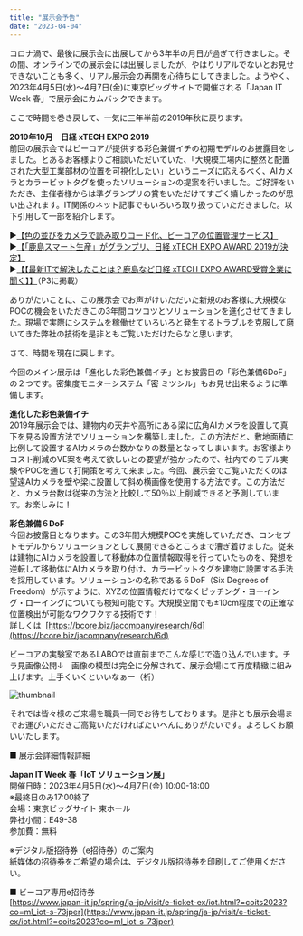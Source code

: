 ```yaml
---
title: "展示会予告"
date: "2023-04-04"
---
```


コロナ渦で、最後に展示会に出展してから3年半の月日が過ぎて行きました。その間、オンラインでの展示会には出展しましたが、やはりリアルでないとお見せできないことも多く、リアル展示会の再開を心待ちにしてきました。ようやく、2023年4月5日(水)～4月7日(金)に東京ビッグサイトで開催される「Japan IT Week 春」で展示会にカムバックできます。

ここで時間を巻き戻して、一気に三年半前の2019年秋に戻ります。

__2019年10月　日経 xTECH EXPO 2019__<br />
前回の展示会ではビーコアが提供する彩色兼備イチの初期モデルのお披露目をしました。とあるお客様よりご相談いただいていた、「大規模工場内に整然と配置された大型工業部材の位置を可視化したい」というニーズに応えるべく、AIカメラとカラービットタグを使ったソリューションの提案を行いました。ご好評をいただき、主催者様からは準グランプリの賞をいただけてすごく嬉しかったのが思い出されます。IT関係のネット記事でもいろいろ取り扱っていただきました。以下引用して一部を紹介します。

▶︎[【色の並びをカメラで読み取りコード化、ビーコアの位置管理サービス】](https://xtech.nikkei.com/atcl/nxt/event/18/00085/100900017)<br />
▶︎[【「鹿島スマート生産」がグランプリ、日経 xTECH EXPO AWARD 2019が決定】](https://xtech.nikkei.com/atcl/nxt/event/18/00085/101000029/?P=2)<br />
▶︎[【【最新ITで解決したことは？鹿島など日経 xTECH EXPO AWARD受賞企業に聞く】】](https://xtech.nikkei.com/atcl/nxt/event/18/00085/101100049/?P=3)（P3に掲載）

ありがたいことに、この展示会でお声がけいただいた新規のお客様に大規模なPOCの機会をいただきこの3年間コツコツとソリューションを進化させてきました。現場で実際にシステムを稼働せていろいろと発生するトラブルを克服して磨いてきた弊社の技術を是非ともご覧いただけたらなと思います。

さて、時間を現在に戻します。

今回のメイン展示は「進化した彩色兼備イチ」とお披露目の「彩色兼備6DoF」の２つです。密集度モニターシステム「密 ミツシル」もお見せ出来るように準備します。

__進化した彩色兼備イチ__<br />
2019年展示会では、建物内の天井や高所にある梁に広角AIカメラを設置して真下を見る設置方法でソリューションを構築しました。この方法だと、敷地面積に比例して設置するAIカメラの台数かなりの数量となってしまいます。お客様よりコスト削減のVE案を考えて欲しいとの要望が強かったので、社内でのモデル実験やPOCを通じて打開策を考えて来ました。今回、展示会でご覧いただくのは望遠AIカメラを壁や梁に設置して斜め横画像を使用する方法です。この方法だと、カメラ台数は従来の方法と比較して50％以上削減できると予測しています。お楽しみに！

__彩色兼備６DoF__<br />
今回お披露目となります。この3年間大規模POCを実施していただき、コンセプトモデルからソリューションとして展開できるところまで漕ぎ着けました。従来は建物にAIカメラを設置して移動体の位置情報取得を行っていたものを、発想を逆転して移動体にAIカメラを取り付け、カラービットタグを建物に設置する手法を採用しています。ソリューションの名称である６DoF（Six
Degrees of Freedom）が示すように、XYZの位置情報だけでなくピッチング・ヨーイング・ローイングについても検知可能です。大規模空間でも±10cm程度での正確な位置検出が可能なワクワクする技術です！<br />
詳しくは&nbsp; [https://bcore.biz/jacompany/research/6d](https://bcore.biz/jacompany/research/6d)

ビーコアの実験室であるLABOでは直前までこんな感じで造り込んでいます。チラ見画像公開↓　画像の模型は完全に分解されて、展示会場にて再度精緻に組み上げます。上手くいくといいなぁー（祈）

![thumbnail](../images/Blog/6DoFpreview.png)

それでは皆々様のご来場を職員一同でお待ちしております。是非とも展示会場までお運びいただきご高覧いただければたいへんにありがたいです。よろしくお願いいたします。

■ 展示会詳細情報詳細

__Japan IT Week 春「IoT ソリューション展」__<br />
開催日時：2023年4月5日(水)～4月7日(金) 10:00-18:00 <br />
※最終日のみ17:00終了<br />
会場：東京ビッグサイト 東ホール<br />
弊社小間：E49-38<br />
参加費：無料<br />

※デジタル版招待券（e招待券）のご案内<br />
紙媒体の招待券をご希望の場合は、デジタル版招待券を印刷してご使用ください。

■ ビーコア専用e招待券<br />
[https://www.japan-it.jp/spring/ja-jp/visit/e-ticket-ex/iot.html?=coits2023?co=ml_iot-s-73jper](https://www.japan-it.jp/spring/ja-jp/visit/e-ticket-ex/iot.html?=coits2023?co=ml_iot-s-73jper)